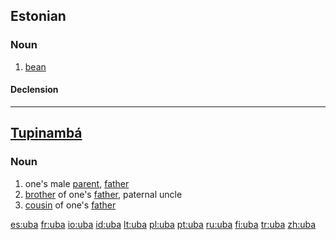 ==Estonian==

===Noun===
{{et-noun|oa|uba}}

# [[bean]]

====Declension====
{{rfinfl|lang=et|type=declension}}

----

==[[Tupinambá]]==

===Noun===
{{head|tpn|noun}}

# one's male [[parent]], [[father]]
# [[brother]] of one's [[father]], paternal uncle
# [[cousin]] of one's [[father]]

[[es:uba]]
[[fr:uba]]
[[io:uba]]
[[id:uba]]
[[lt:uba]]
[[pl:uba]]
[[pt:uba]]
[[ru:uba]]
[[fi:uba]]
[[tr:uba]]
[[zh:uba]]